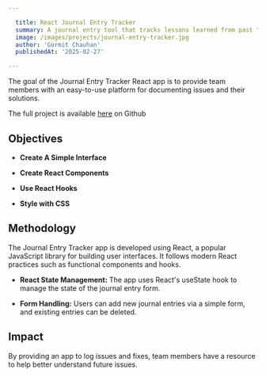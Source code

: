 ```yaml
---

  title: React Journal Entry Tracker
  summary: A journal entry tool that tracks lessons learned from past technical issues.
  image: /images/projects/journal-entry-tracker.jpg
  author: 'Gurmit Chauhan'
  publishedAt: '2025-02-27'

---
```


The goal of the Journal Entry Tracker React app is to provide team members with an easy-to-use 
platform for documenting issues and their solutions.

The full project is available [here](https://github.com/gurmitc/journal-entry) on Github

## Objectives

- **Create A Simple Interface**

- **Create React Components**

- **Use React Hooks**

- **Style with CSS**

## Methodology

The Journal Entry Tracker app is developed using React, a popular JavaScript library for building user interfaces. It follows
modern React practices such as functional components and hooks.

- **React State Management:** The app uses React's useState hook to manage the state of the journal entry form.

- **Form Handling:** Users can add new journal entries via a simple form, and existing entries can be deleted.

## Impact

By providing an app to log issues and fixes, team members have a resource to help better understand future issues.